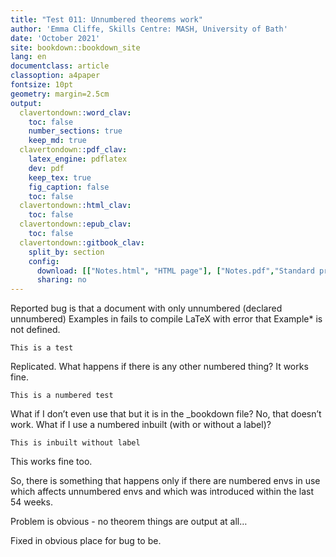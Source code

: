 ```yaml
---
title: "Test 011: Unnumbered theorems work"
author: 'Emma Cliffe, Skills Centre: MASH, University of Bath'
date: 'October 2021'
site: bookdown::bookdown_site
lang: en
documentclass: article
classoption: a4paper
fontsize: 10pt
geometry: margin=2.5cm
output:
  clavertondown::word_clav:
    toc: false
    number_sections: true
    keep_md: true
  clavertondown::pdf_clav:
    latex_engine: pdflatex
    dev: pdf
    keep_tex: true
    fig_caption: false
    toc: false
  clavertondown::html_clav:
    toc: false
  clavertondown::epub_clav:
    toc: false
  clavertondown::gitbook_clav:
    split_by: section
    config:
      download: [["Notes.html", "HTML page"], ["Notes.pdf","Standard print PDF"], ["NotesClear.pdf","Clear print PDF"], ["NotesLarge.pdf","Large print PDF"], ["Notes.docx","Accessible Word document"], ["Notes.epub","Accessible EPub book" ]]
      sharing: no
---
```


Reported bug is that a document with only unnumbered (declared unnumbered) Examples in fails to compile LaTeX with error that Example* is not defined.

```newtheorem
This is a test
```

Replicated. What happens if there is any other numbered thing? It works fine. 

```newtheorem
This is a numbered test
```

What if I don't even use that but it is in the _bookdown file? No, that doesn't work. What if I use a numbered inbuilt (with or without a label)? 

```theorem
This is inbuilt without label
```

This works fine too. 

So, there is something that happens only if there are numbered envs in use which affects unnumbered envs and which was introduced within the last 54 weeks. 

Problem is obvious - no theorem things are output at all...   

Fixed in obvious place for bug to be. 